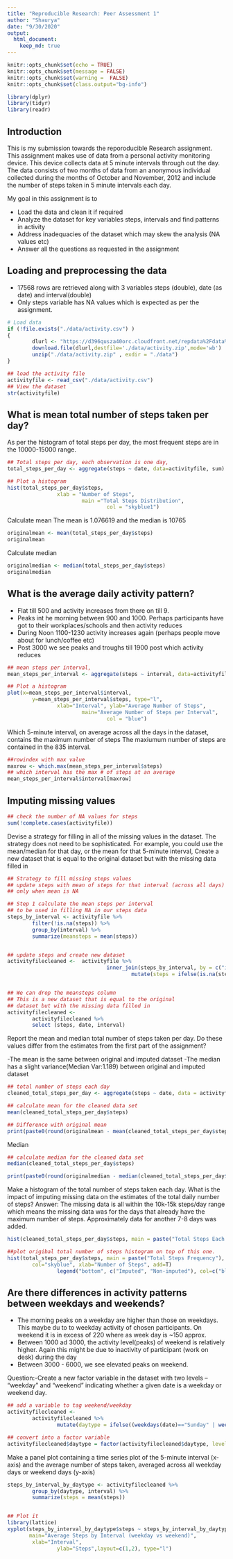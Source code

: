 ```yaml
---
title: "Reproducible Research: Peer Assessment 1"
author: "Shaurya"
date: "9/30/2020"
output: 
  html_document:
    keep_md: true
---
```

```r
knitr::opts_chunk$set(echo = TRUE)
knitr::opts_chunk$set(message = FALSE)
knitr::opts_chunk$set(warning =  FALSE)
knitr::opts_chunk$set(class.output="bg-info")

library(dplyr)
library(tidyr)
library(readr)

```
## Introduction
This is my submission towards the reporoducible Research assignment. This assignment makes use of data from a personal activity monitoring device. This device collects data at 5 minute intervals through out the day. The data consists of two months of data from an anonymous individual collected during the months of October and November, 2012 and include the number of steps taken in 5 minute intervals each day.

My goal in this assignment is to

- Load the data and clean it if required
- Analyze the dataset for key variables steps, intervals and find patterns in activity
- Address inadequacies of the dataset which may skew the analysis (NA values etc)
- Answer all the questions as requested in the assignment


## Loading and preprocessing the data
- 17568 rows are retrieved along with 3 variables steps (double), date (as date) and interval(double)
- Only steps variable has NA values which is expected as per the assignment.
```r

# Load data
if (!file.exists("./data/activity.csv") )
{
        dlurl <- "https://d396qusza40orc.cloudfront.net/repdata%2Fdata%2Factivity.zip"  
        download.file(dlurl,destfile='./data/activity.zip',mode='wb')  
        unzip("./data/activity.zip" , exdir = "./data")
}

## load the activity file
activityfile <- read_csv("./data/activity.csv")
## View the dataset
str(activityfile)

```
## What is mean total number of steps taken per day?
As per the histogram of total steps per day, the most frequent steps are in the 10000-15000 range.
```r
## Total steps per day, each observation is one day, 
total_steps_per_day <- aggregate(steps ~ date, data=activityfile, sum)

## Plot a histogram
hist(total_steps_per_day$steps,  
                xlab = "Number of Steps", 
                        main ="Total Steps Distribution", 
                                col = "skyblue1")
```

Calculate mean
The mean is 1.076619 and the median is 10765

```r

originalmean <- mean(total_steps_per_day$steps)
originalmean

```
Calculate median
```r

originalmedian <- median(total_steps_per_day$steps)
originalmedian

```
## What is the average daily activity pattern?
- Flat till 500 and activity increases from there on till 9.
- Peaks int he morning between 900 and 1000. Perhaps participants have got to their workplaces/schools and then activity reduces
- During Noon 1100-1230 activity increases again (perhaps people move about for lunch/coffee etc)
- Post 3000 we see peaks and troughs till 1900 post which activity reduces
```r
## mean steps per interval, 
mean_steps_per_interval <- aggregate(steps ~ interval, data=activityfile, mean)

## Plot a histogram
plot(x=mean_steps_per_interval$interval, 
        y=mean_steps_per_interval$steps, type="l",
                xlab="Interval", ylab="Average Number of Steps", 
                        main="Average Number of Steps per Interval", 
                                col = "blue")

```

Which 5-minute interval, on average across all the days in the dataset, contains the maximum number of steps
The maxiumum number of steps are contained in the 835 interval.
```r

##rowindex with max value
maxrow <- which.max(mean_steps_per_interval$steps)
## which interval has the max # of steps at an average
mean_steps_per_interval$interval[maxrow]

```
## Imputing missing values

```r
## check the number of NA values for steps
sum(!complete.cases(activityfile))

```
Devise a strategy for filling in all of the missing values in the dataset. The strategy does not need to be sophisticated. For example, you could use the mean/median for that day, or the mean for that 5-minute interval, 
Create a new dataset that is equal to the original dataset but with the missing data filled in
```r

## Strategy to fill missing steps values
## update steps with mean of steps for that interval (across all days)
## only when mean is NA

## Step 1 calculate the mean steps per interval
## to be used in filling NA in our steps data
steps_by_interval <- activityfile %>%
        filter(!is.na(steps)) %>%
        group_by(interval) %>%
        summarize(meansteps = mean(steps))


## update steps and create new dataset
activityfilecleaned <-  activityfile %>%
                                inner_join(steps_by_interval, by = c("interval"="interval")) %>%
                                        mutate(steps = ifelse(is.na(steps), meansteps, steps))        


## We can drop the meansteps column
## This is a new dataset that is equal to the original 
## dataset but with the missing data filled in
activityfilecleaned <- 
        activityfilecleaned %>%
        select (steps, date, interval)

```
Report the mean and median total number of steps taken per day. Do these values differ from the estimates from the first part of the assignment? 

-The mean is the same between original and imputed dataset
-The median has a slight variance(Median Var:1.189) between original and imputed dataset

```r

## total number of steps each day
cleaned_total_steps_per_day <- aggregate(steps ~ date, data = activityfilecleaned, sum, na.rm = TRUE)

## calculate mean for the cleaned data set
mean(cleaned_total_steps_per_day$steps)

## Difference with original mean
print(paste0(round(originalmean - mean(cleaned_total_steps_per_day$steps), digits=3), " is the difference between mean of Original and  of Imputed data", collapse=" "))

```
Median
```r
## calculate median for the cleaned data set
median(cleaned_total_steps_per_day$steps)

print(paste0(round(originalmedian - median(cleaned_total_steps_per_day$steps), digits=3), " is the difference between median Original and Imputed data", collapse=" "))


```
Make a histogram of the total number of steps taken each day.
What is the impact of imputing missing data on the estimates of the total daily number of steps?
Answer: The missing data is all within the 10k-15k steps/day range which means the missing data was for the days that already have the maximum number of steps. Approximately data for another 7-8 days was added.
```r
hist(cleaned_total_steps_per_day$steps, main = paste("Total Steps Each Day"), col="blue", xlab="Number of Steps")

##plot origibal total number of steps histogram on top of this one.
hist(total_steps_per_day$steps, main = paste("Total Steps Frequency"), 
        col="skyblue", xlab="Number of Steps", add=T)
                legend("bottom", c("Imputed", "Non-imputed"), col=c("blue", "skyblue"), lwd=5)
```
## Are there differences in activity patterns between weekdays and weekends?
- The morning peaks on a weekday are higher than those on weekdays. This maybe du to to weekday activity of chosen participants. On weekend it is in excess of 220 where as week day is ~150 approx.
- Between 1000 ad 3000, the activity level(peaks) of weekend is relatively higher. Again this might be due to inactivity of participant (work on desk) during the day
- Between 3000 - 6000, we see elevated peaks on weekend.

Question:-Create a new factor variable in the dataset with two levels – “weekday” and “weekend” indicating whether a given date is a weekday or weekend day.
```r

## add a variable to tag weekend/weekday
activityfilecleaned <- 
        activityfilecleaned %>%
                mutate(daytype = ifelse((weekdays(date)=="Sunday" | weekdays(date)=="Saturday"), "weekend", "weekday"))  

## convert into a factor variable
activityfilecleaned$daytype = factor(activityfilecleaned$daytype, levels = c("weekday","weekend"))


```


Make a panel plot containing a time series plot  of the 5-minute interval (x-axis) and the average number of steps taken, averaged across all weekday days or weekend days (y-axis)
```r

steps_by_interval_by_daytype <- activityfilecleaned %>%
        group_by(daytype, interval) %>%
        summarize(steps = mean(steps))


## Plot it
library(lattice)
xyplot(steps_by_interval_by_daytype$steps ~ steps_by_interval_by_daytype$interval|steps_by_interval_by_daytype$daytype, 
       main="Average Steps by Interval (weekday vs weekend)",
        xlab="Interval", 
                ylab="Steps",layout=c(1,2), type="l")



```
